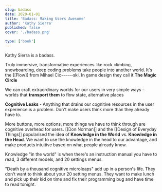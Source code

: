 ```yaml
---
slug: badass
date: 2020-01-01
title: 'Badass: Making Users Awesome'
author: 'Kathy Sierra'
published: false
cover: './badass.png'
 
type: ['book']
---
```


Kathy Sierra is a badass.

Truly immersive, transformative experiences like rock climbing, snowboarding, deep coding problems take people into another world. It's the [[Flow]] from Mihael Cic------ski. In game design they call it **The Magic Circle**

We can craft extraordinary worlds for our users in very simple ways – worlds that __transport them__ to flow state, alternative places

**Cognitive Leaks** - Anything that drains our cognitive resources in the user experience is a problem. Don't make users think more than they already have to.

More buttons, more options, more things we have to think through are cognitive overhead for users.
[[Don Norman]] and the [[Design of Everyday Things]] popularised the idea of **Knowledge in the World** vs. **Knowledge in the Head**. We want to use the knowledge in the head to our advantage, and make products intuitive based on what people already know. 

Knowledge "in the world" is when there's an instruction manual you have to read, 3 different models, and 20 settings menus.

"Death by a thousand cognitive microleaps" add up in a person's life. They don't want to think about your 20 setting menus. They want to make lunch and pick up their kid on time and fix their programming bug and have time to read tonight.
